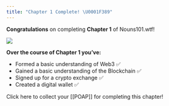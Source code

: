 ```yaml
---
title: "Chapter 1 Complete! \U0001F389"
---
```


**Congratulations** on completing **Chapter 1** of Nouns101.wtf!

![](/assets/lil-classroom.webp)

**Over the course of Chapter 1 you’ve:**

* Formed a basic understanding of Web3 ✅
* Gained a basic understanding of the Blockchain ✅
* Signed up for a crypto exchange ✅
* Created a digital wallet ✅

Click here to collect your \[\[POAP]] for completing this chapter!
